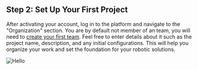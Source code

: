 ## Step 2: Set Up Your First Project

After activating your account, log in to the platform and navigate to the "Organization" section. You are by default not member of an team,
 you will need to [create your first team](https://neutronrobotic.com/create-team). Feel free to enter details about it such as the project name,
  description, and any initial configurations. This will help you organize your work and set the foundation for your robotic solutions.

![Hello](/screenshot/hugosoft-team.png)
